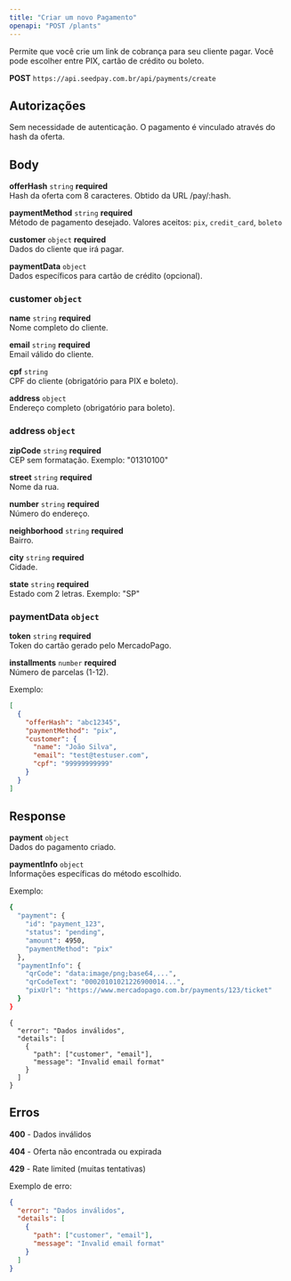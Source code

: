 ```yaml
---
title: "Criar um novo Pagamento"
openapi: "POST /plants"
---
```


Permite que você crie um link de cobrança para seu cliente pagar. Você pode escolher entre PIX, cartão de crédito ou boleto.

**POST** `https://api.seedpay.com.br/api/payments/create`

## Autorizações

Sem necessidade de autenticação. O pagamento é vinculado através do hash da oferta.

## Body

**offerHash** `string` **required**\
Hash da oferta com 8 caracteres. Obtido da URL /pay/:hash.

**paymentMethod** `string` **required**\
Método de pagamento desejado. Valores aceitos: `pix`, `credit_card`, `boleto`

**customer** `object` **required**\
Dados do cliente que irá pagar.

**paymentData** `object`\
Dados específicos para cartão de crédito (opcional).

### customer `object`

**name** `string` **required**\
Nome completo do cliente.

**email** `string` **required**\
Email válido do cliente.

**cpf** `string`\
CPF do cliente (obrigatório para PIX e boleto).

**address** `object`\
Endereço completo (obrigatório para boleto).

### address `object`

**zipCode** `string` **required**\
CEP sem formatação. Exemplo: "01310100"

**street** `string` **required**\
Nome da rua.

**number** `string` **required**\
Número do endereço.

**neighborhood** `string` **required**\
Bairro.

**city** `string` **required**\
Cidade.

**state** `string` **required**\
Estado com 2 letras. Exemplo: "SP"

### paymentData `object`

**token** `string` **required**\
Token do cartão gerado pelo MercadoPago.

**installments** `number` **required**\
Número de parcelas (1-12).

Exemplo:

```json
[
  {
    "offerHash": "abc12345",
    "paymentMethod": "pix",
    "customer": {
      "name": "João Silva", 
      "email": "test@testuser.com",
      "cpf": "99999999999"
    }
  }
]
```

## Response

**payment** `object`\
Dados do pagamento criado.

**paymentInfo** `object`\
Informações específicas do método escolhido.

Exemplo:

<RequestExample>

```bash
{
  "payment": {
    "id": "payment_123",
    "status": "pending",
    "amount": 4950,
    "paymentMethod": "pix"
  },
  "paymentInfo": {
    "qrCode": "data:image/png;base64,...",
    "qrCodeText": "00020101021226900014...",
    "pixUrl": "https://www.mercadopago.com.br/payments/123/ticket"
  }
}
```


``` File 2
{
  "error": "Dados inválidos", 
  "details": [
    {
      "path": ["customer", "email"],
      "message": "Invalid email format"
    }
  ]
}
```

</RequestExample>

## Erros

**400** - Dados inválidos

**404** - Oferta não encontrada ou expirada

**429** - Rate limited (muitas tentativas)

Exemplo de erro:

```json
{
  "error": "Dados inválidos", 
  "details": [
    {
      "path": ["customer", "email"],
      "message": "Invalid email format"
    }
  ]
}
```